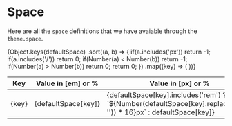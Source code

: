 
<Meta title="Foundation/Space" />

# Space

Here are all the `space` definitions that we have avaiable through the `theme.space`.


<table className="min-w-full divide-y divide-gray-200">
  <thead className="bg-gray-50">
    <tr>
      <th className="px-6 py-3 text-left text-xs font-medium text-gray-500 uppercase tracking-wider">
        Key
      </th>
      <th className="px-6 py-3 text-left text-xs font-medium text-gray-500 uppercase tracking-wider">
        Value in [em] or %
      </th>
      <th className="px-6 py-3 text-left text-xs font-medium text-gray-500 uppercase tracking-wider">
        Value in [px] or %
      </th>
    </tr>
  </thead>
  <tbody>
    {Object.keys(defaultSpace)
    .sort((a, b) => {
      if(a.includes('px')) return -1;
      if(a.includes('/')) return 0;
      if(Number(a) < Number(b))  return -1;
      if(Number(a) > Number(b))  return 0;
      return 0;
    })
    .map((key) => (
      <tr key={key}>
        <td>
          {key}
        </td>
        <td>
          {defaultSpace[key]}
        </td>        
        <td>
          {defaultSpace[key].includes('rem')
            ? `${Number(defaultSpace[key].replace('rem', '')) * 16}px`
            : defaultSpace[key]}
        </td>
      </tr>
    ))}
  </tbody>
</table>
